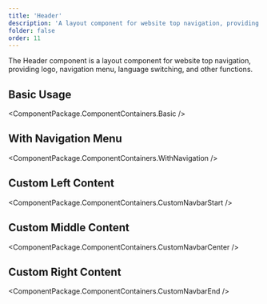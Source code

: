 ```yaml
---
title: 'Header'
description: 'A layout component for website top navigation, providing logo, navigation menu, language switching, and other functions'
folder: false
order: 11
---
```



The Header component is a layout component for website top navigation, providing logo, navigation menu, language switching, and other functions.

## Basic Usage

<ComponentPackage.ComponentContainers.Basic />

## With Navigation Menu

<ComponentPackage.ComponentContainers.WithNavigation />

## Custom Left Content

<ComponentPackage.ComponentContainers.CustomNavbarStart />

## Custom Middle Content

<ComponentPackage.ComponentContainers.CustomNavbarCenter />

## Custom Right Content

<ComponentPackage.ComponentContainers.CustomNavbarEnd />
